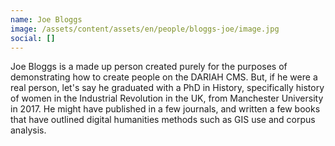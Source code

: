 ```yaml
---
name: Joe Bloggs
image: /assets/content/assets/en/people/bloggs-joe/image.jpg
social: []
---
```

Joe Bloggs is a made up person created purely for the purposes of demonstrating how to create people on the DARIAH CMS.  But, if he were a real person, let's say he graduated with a PhD in History, specifically history of women in the Industrial Revolution in the UK, from Manchester University in 2017.  He might have published in a few journals, and written a few books that have outlined digital humanities methods such as GIS use and corpus analysis.
